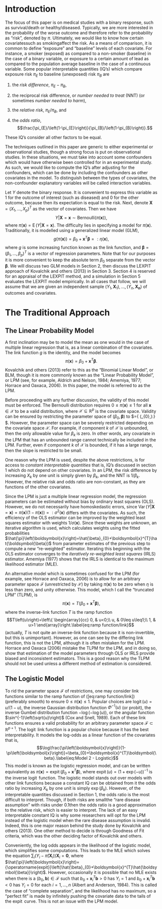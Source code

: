 Introduction
============

The focus of this paper is on medical studies with a binary response,
such as survival/death or healthy/diseased. Typically, we are more
interested in the probability of the worse outcome and therefore refer
to the probability as “risk”, denoted by $\pi$. Ultimately, we would
like to know how certain covariatessuch as smokingaffect the risk. As a
means of comparison, it is common to define “exposure” and “baseline”
levels of each covariate. For instance, a smoker (exposed) as compared
to a non-smoker (baseline) in the case of a binary variable, or exposure
to a certain amount of lead as compared to the population average
baseline in the case of a continuous variable. Some popular
interpretable quantities (IQ’s) which compare exposure risk $\pi_{E}$ to
baseline (unexposed) risk $\pi_{B}$ are

1.  the *risk difference*, $\pi_{E}-\pi_{B}$,

2.  the reciprocal risk difference, or *number needed to treat* (NNT)
    (or sometimes *number needed to harm*),

3.  the *relative risk*, $\pi_{E}/\pi_{B}$, and

4.  the *odds ratio*,
    $$\frac{\pi_{E}/\left(1-\pi_{E}\right)}{\pi_{B}/\left(1-\pi_{B}\right)}.$$

These IQ’s consider all other factors to be equal.

The techniques outlined in this paper are generic to either experimental
or observational studies, though a strong focus is put on observational
studies. In these situations, we must take into account some confounders
which would have otherwise been controlled for in an experimental study.
As such, we would like to compute the IQ’s after adjusting for the
confounders, which can be done by including the confounders as other
covariates in the model. To distinguish between the types of covariates,
the non-confounder explanatory variables will be called interaction
variables.

Let $Y$ denote the binary response. It is convenient to express this
variable as $1$ for the outcome of interest (such as diseased) and $0$
for the other outcome, because then its expectation is equal to the
risk. Next, denote $\boldsymbol{X}=\left(X_{1},\ldots,X_{p}\right)^{T}$
as the vector of covariates. Then we have
$$Y\left|\boldsymbol{X}=\boldsymbol{x}\right.\sim\text{Bernoulli}\left(\pi\left(\boldsymbol{x}\right)\right),$$
where
$\pi\left(\boldsymbol{x}\right)={\operatorname{E}}\left(Y\left|\boldsymbol{X}=\boldsymbol{x}\right.\right)$.
The difficulty lies in specifying a model for
$\pi\left(\boldsymbol{x}\right)$. Traditionally, it is modelled using a
generalized linear model (GLM),
$$g\left(\pi\left(\boldsymbol{x}\right)\right)=\beta_{0}+\boldsymbol{x}^{T}\boldsymbol{\beta}=:\eta\left(\boldsymbol{x}\right),$$
where $g$ is some increasing function known as the link function, and
$\boldsymbol{\beta}=\left(\beta_{1},\ldots,\beta_{p}\right)^{T}$ is a
vector of regression parameters. Note that for our purposes it is more
convenient to keep the absolute term $\beta_{0}$ separate from the
vector $\boldsymbol{\beta}$. We will discuss two GLM models in Section
2, then discuss the LEXPIT approach of Kovalchik and others (2013) in
Section 3. Section 4 is reserved for an appraisal of the LEXPIT method,
and a simulation in Section 5 evaluates the LEXPIT model empirically. In
all cases that follow, we will assume that we are given an independent
sample
$\left(Y_{1},\boldsymbol{X}_{1}\right),\ldots,\left(Y_{n},\boldsymbol{X_{n}}\right)$
of outcomes and covariates.

The Traditional Approach
========================

The Linear Probability Model
----------------------------

A first inclination may be to model the mean as one would in the case of
multiple linear regression that is, as a linear combination of the
covariates. The link function $g$ is the identity, and the model becomes
$$\pi\left(\boldsymbol{x}\right)=\beta_{0}+\boldsymbol{x}^{T}\boldsymbol{\beta}.\label{eq:Model 1 - LPM}$$
Kovalchik and others (2013) refer to this as the “Binomial Linear
Model”, or BLM, though it is more commonly known as the “Linear
Probability Model”, or LPM (see, for example, Aldrich and Nelson, 1984;
Amemiya, 1977; Horrace and Oaxaca, 2006). In this paper, the model is
referred to as the LPM.

Before proceeding with any further discussion, the validity of this
model must be enforced. The Bernoulli distribution requires
$0\leq\pi\left(\boldsymbol{x}\right)\leq1$ for all
$\boldsymbol{x}\in\mathcal{X}$ to be a valid distribution, where
$\mathcal{X}\subseteq\mathbb{R}^{p}$ is the covariate space. Validity
can be ensured by restricting the parameter space of
$\left(\beta_{0},\boldsymbol{\beta}\right)$ to
$\mathcal{F}=\left\{ \left(\beta_{0},\boldsymbol{\beta}\right):\mbox{0\ensuremath{\leq\beta_{0}}+\ensuremath{\boldsymbol{x}^{T}\boldsymbol{\beta}\leq}1,\,\ensuremath{\boldsymbol{x}\in\mathcal{X}}}\right\} $.
However, the parameter space can be severely restricted depending on the
covariate space $\mathcal{X}$. For example, if component $k$ of
$\mathcal{X}$ is unbounded, then the only allowable value for
$\beta_{k}$ is zero. In other words, any covariate in the LPM that has
an unbounded range cannot technically be included in the LPM. Further,
even if component $k$ of $\mathcal{X}$ is bounded, if it has a large
range, then the slope is restricted to be small.

One reason why the LPM is used, despite the above restrictions, is for
access to *constant interpretable quantities* that is, IQ’s discussed in
section 1 which do not depend on other covariates. In an LPM, the risk
difference by increasing $X_{k}$ by one unit is simply given by
$\beta_{k}$, and the NNT is $1/\beta_{k}$. However, the relative risk
and odds ratio are non-constant, as they are functions of the other
covariates.

Since the LPM is just a multiple linear regression model, the regression
parameters can be estimated without bias by ordinary least squares
(OLS). However, we do not necessarily have homoskedastic errors, since
${\operatorname{Var}}\left(Y\left|\boldsymbol{X}=\boldsymbol{x}\right.\right)=\pi\left(\boldsymbol{x}\right)\left(1-\pi\left(\boldsymbol{x}\right)\right)=:\sigma^{2}\left(\boldsymbol{x}\right)$
differs with the covariates. As such, the efficiency of the OLS
estimator can be improved by the weighted least squares estimator with
weights $1/\sigma\left(\boldsymbol{x}\right)$. Since these weights are
unknown, an iterative algorithm is used, which calculates weights using
the fitted probabilities
$\hat{\pi}\left(\boldsymbol{x}\right)=\hat{\beta}_{0}+\boldsymbol{x}^{T}\hat{\boldsymbol{\beta}}$
from parameter estimates of the previous step to compute a new
“re-weighted” estimator. Iterating this beginning with the OLS estimator
converges to the *iteratively re-weighted least squares* (IRLS)
estimator. Amemiya (1977) shows that the IRLS is identical to the
maximum likelihood estimator (MLE).

An alternative model which is sometimes confused for the LPM (for
example, see Horrace and Oaxaca, 2006) is to allow for an arbitrary
parameter space $\mathcal{F}$ (unrestricted by $\mathcal{X}$) by taking
$\pi\left(\boldsymbol{x}\right)$ to be zero when $\eta$ is less than
zero, and unity otherwise. This model, which I call the “truncated LPM”
(TLPM), is
$$\pi\left(\boldsymbol{x}\right)=T\left(\beta_{0}+\boldsymbol{x}^{T}\boldsymbol{\beta}\right),\label{eq:Model 1b - TLPM}$$
where the inverse-link function $T$ is the ramp function
$$T\left(u\right)=\left\{ \begin{array}{cc}
0, & u<0;\\
u, & 0\leq u\leq1;\\
1, & u>1
\end{array}\right.\label{eq:ramp function/link}$$ (actually, $T$ is not
quite an inverse-link function because it is non-invertible, but this is
unimportant). However, as one can see by the differing link function,
this is not the LPM, although it is often mistaken for the LPM. Horrace
and Oaxaca (2006) mistake the TLPM for the LPM, and in doing so, show
that estimation of the model parameters through OLS or IRLS provide
biased and inconsistent estimators. This is a good reason why the TLPM
should not be used unless a different method of estimation is
considered.

The Logistic Model
------------------

To rid the parameter space $\mathcal{F}$ of restrictions, one may
consider link functions similar to the ramp function of (\[eq:ramp
function/link\]) (preferably smooth) to ensure
$0\leq\pi\left(\boldsymbol{x}\right)\leq1$. Popular choices are
${\operatorname{logit}}\left(u\right)=u/\left(1-u\right)$, the inverse
Gaussian distribution function $\Phi^{-1}\left(u\right)$ (or
$\text{probit}$), the inverse Gumbel distribution function
$-\log\left(-\log\left(u\right)\right)$, or the angular function
$\sin^{-1}\left(\sqrt{u}\right)$ (Cox and Snell, 1989). Each of these
link functions ensures a valid probability for an arbitrary parameter
space $\mathcal{F}\subset\mathbb{R}^{p+1}$. The ${\operatorname{logit}}$
link function is a popular choice because it has the best
interpretability. It models the log-odds as a linear function of the
covariates that is,
$$\log\frac{\pi\left(\boldsymbol{x}\right)}{1-\pi\left(\boldsymbol{x}\right)}=\beta_{0}+\boldsymbol{x}^{T}\boldsymbol{\beta}.\label{eq:Model 2 - Logistic}$$
This model is known as the logistic regression model, and can be written
equivalently as
$\pi\left(\boldsymbol{x}\right)={\operatorname{expit}}\left(\beta_{0}+\boldsymbol{x}^{T}\boldsymbol{\beta}\right)$,
where
${\operatorname{expit}}\left(u\right)=\left(1+\exp\left(-u\right)\right)^{-1}$
is the inverse ${\operatorname{logit}}$ function. The logistic model
stands out over models with other link functions because a constant IQ
can be obtained from it the odds ratio by increasing $X_{k}$ by one unit
is simply $\exp\left(\beta_{k}\right)$. However, of the interpretable
quantities discussed in Section 1, the odds ratio is the most difficult
to interpret. Though, if both risks are smallthe “rare disease
assumption” with risks under $0.1$then the odds ratio is a good
approximation to the relative risk, which is easier to interpret. The
lack of an easy interpretable constant IQ is why some researchers will
opt for the LPM instead of the logistic model when the rare disease
assumption is invalid. Indeed, this is one major reason behind the study
done by Kovalchik and others (2013). One other method to decide is
through Goodness of Fit criteria, which was the other deciding factor of
Kovalchik and others.

Conveniently, the log odds appears in the likelihood of the logistic
model, which simplifies some computations. This leads to the MLE which
solves the equation
$\sum_{i}\left(Y_{i}-\hat{\pi}\left(\boldsymbol{X}_{i}\right)\right)\boldsymbol{X}_{i}=\boldsymbol{0}$,
where
$\hat{\pi}\left(\boldsymbol{x}\right)={\operatorname{expit}}\left(\hat{\beta}_{0}+\boldsymbol{x}^{T}\hat{\boldsymbol{\beta}}\right)$.
However, occasionally it is possible that no MLE exists when there is a
$\left(b_{0},\boldsymbol{b}\right)\in\mathcal{F}$ such that
$b_{0}+\boldsymbol{x}_{i}^{T}\boldsymbol{b}>0$ has $Y_{i}=1$ and
$b_{0}+\boldsymbol{x}_{i}^{T}\boldsymbol{b}<0$ has $Y_{i}=0$ for each
$i=1,\ldots,n$ (Albert and Anderson, 1984). This is called the case of
“complete separation”, and the likelihood has no maximum, so a “perfect
fit” is made by infinitely pushing the covariate data to the tails of
the ${\operatorname{expit}}$ curve. This is not an issue with the LPM
model.
